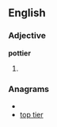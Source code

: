 ==English==

===Adjective===
'''pottier'''

# {{comparative of|[[potty]]}}

===Anagrams===
* {{alphagram|eioprtt}}
* [[top tier#English|top tier]]